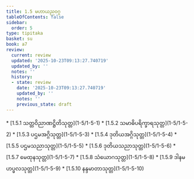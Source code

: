 ```yaml
---
title: 1.5 မဟာယညဝဂ္ဂ
tableOfContents: false
sidebar:
  order: 5
type: tipitaka
basket: su
book: a7
review:
  current: review
  updated: '2025-10-23T09:13:27.740719'
  updated_by: ''
  notes: ''
  history:
  - state: review
    date: '2025-10-23T09:13:27.740719'
    updated_by: ''
    notes: ''
    previous_state: draft
---
```



<ReviewStatus review={frontmatter.review} showDetails={true} />

<HypothesisAnnotation frontmatter={frontmatter} />

<DynamicBreadcrumb />



<TableOfContents book="a7" section="1.5">
* [1.5.1 သတ္တဝိညာဏဋ္ဌိတိသုတ္တ](1-5/1-5-1)
* [1.5.2 သမာဓိပရိက္ခာရသုတ္တ](1-5/1-5-2)
* [1.5.3 ပဌမအဂ္ဂိသုတ္တ](1-5/1-5-3)
* [1.5.4 ဒုတိယအဂ္ဂိသုတ္တ](1-5/1-5-4)
* [1.5.5 ပဌမသညာသုတ္တ](1-5/1-5-5)
* [1.5.6 ဒုတိယသညာသုတ္တ](1-5/1-5-6)
* [1.5.7 မေထုနသုတ္တ](1-5/1-5-7)
* [1.5.8 သံယောဂသုတ္တ](1-5/1-5-8)
* [1.5.9 ဒါနမဟပ္ဖလသုတ္တ](1-5/1-5-9)
* [1.5.10 နန္ဒမာတာသုတ္တ](1-5/1-5-10)
</TableOfContents>